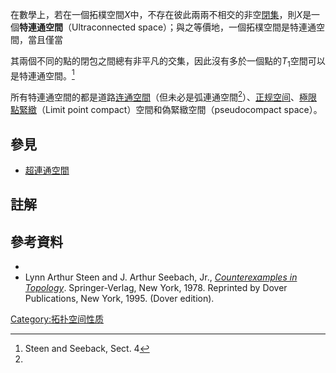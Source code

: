 在數學上，若在一個拓樸空間<math>X</math>中，不存在彼此兩兩不相交的非空[[閉集|閉集]]，則<math>X</math>是一個'''特連通空間'''（Ultraconnected space）；與之等價地，一個拓樸空間是特連通空間，當且僅當

其兩個不同的點的閉包之間總有非平凡的交集，因此沒有多於一個點的<math>T_1</math>空間可以是特連通空間。<ref name="StSe">Steen and Seeback, Sect. 4</ref>

所有特連通空間的都是道路[[连通空間|连通空間]]（但未必是弧連通空間<ref name="StSe"/>）、[[正规空间|正规空间]]、[[極限點緊緻|極限點緊緻]]（Limit point compact）空間和偽緊緻空間（pseudocompact space）。

==參見==
* [[超連通空間|超連通空間]]

==註解==
{{reflist}}

==參考資料==
* {{PlanetMath attribution|id=5814|title=Ultraconnected space}}
* Lynn Arthur Steen and J. Arthur Seebach, Jr., ''[[Counterexamples_in_Topology|Counterexamples in Topology]]''. Springer-Verlag, New York, 1978. Reprinted by Dover Publications, New York, 1995. {{ISBN|0-486-68735-X}} (Dover edition).

[[Category:拓扑空间性质|Category:拓扑空间性质]]


{{topology-stub}}